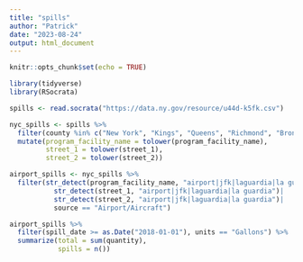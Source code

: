 ```yaml
---
title: "spills"
author: "Patrick"
date: "2023-08-24"
output: html_document
---
```


```r
knitr::opts_chunk$set(echo = TRUE)

library(tidyverse)
library(RSocrata)

```

```r

spills <- read.socrata("https://data.ny.gov/resource/u44d-k5fk.csv")

```

```r

nyc_spills <- spills %>% 
  filter(county %in% c("New York", "Kings", "Queens", "Richmond", "Bronx")) %>% 
  mutate(program_facility_name = tolower(program_facility_name),
         street_1 = tolower(street_1),
         street_2 = tolower(street_2))

```


```r

airport_spills <- nyc_spills %>% 
  filter(str_detect(program_facility_name, "airport|jfk|laguardia|la guardia")|
           str_detect(street_1, "airport|jfk|laguardia|la guardia")|
           str_detect(street_2, "airport|jfk|laguardia|la guardia")|
           source == "Airport/Aircraft")

```

```r
airport_spills %>% 
  filter(spill_date >= as.Date("2018-01-01"), units == "Gallons") %>% 
  summarize(total = sum(quantity),
            spills = n())
```

